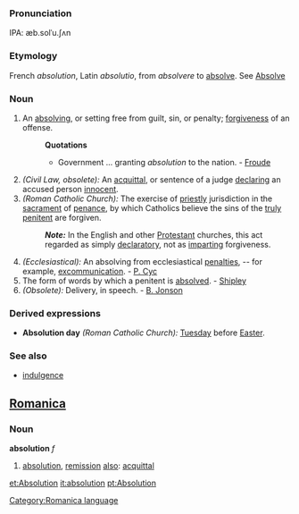 ===Pronunciation===
IPA: æb.solˈu.ʃʌn

===Etymology===
French ''absolution'', Latin ''absolutio'', from ''absolvere'' to [[absolve]]. See [[Absolve]]
===Noun===
#An [[absolve|absolving]], or setting free from guilt, sin, or penalty; [[forgiven]]ess of an offense.
#:'''Quotations'''
#:*Government ... granting ''absolution'' to the nation. - [[Froude]]
#''(Civil Law, obsolete):'' An [[acquittal]], or sentence of a judge [[declare|declaring]] an accused person [[innocent]].
#''(Roman Catholic Church):'' The exercise of [[priestly]] jurisdiction in the [[sacrament]] of [[penance]], by which Catholics believe the sins of the [[truly]] [[penitent]] are forgiven.
#:'''''Note:''''' In the English and other [[Protestant]] churches, this act regarded as simply [[declaratory]], not as [[impart]]ing forgiveness.
#''(Ecclesiastical):'' An absolving from ecclesiastical [[penalty|penalties]], -- for example, [[excommunication]]. - [[P. Cyc]]
#The form of words by which a penitent is [[absolved]]. - [[Shipley]]
#''(Obsolete):'' Delivery, in speech. - [[B. Jonson]]
===Derived expressions===
*'''Absolution day''' ''(Roman Catholic Church):'' [[Tuesday]] before [[Easter]].
===See also===
*[[indulgence]]

==[[Romanica]]==
[[Category:Romanica language]]
===Noun===
<b>absolution</b> ''f''
#[[absolution]], [[remission]] [[also]]: [[acquittal]]

[[et:Absolution]]
[[it:absolution]]
[[pt:Absolution]]